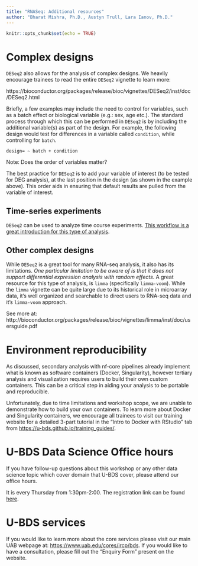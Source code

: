 ```yaml
---
title: "RNASeq: Additional resources"
author: "Bharat Mishra, Ph.D., Austyn Trull, Lara Ianov, Ph.D."
---
```


```r
knitr::opts_chunk$set(echo = TRUE)
```

# Complex designs

`DESeq2` also allows for the analysis of complex designs. We heavily encourage trainees 
to read the entire `DESeq2` vignette to learn more:

https://bioconductor.org/packages/release/bioc/vignettes/DESeq2/inst/doc/DESeq2.html

Briefly, a few examples may include the need to control for variables, such as
a batch effect or biological variable (e.g.: sex, age etc.). The standard process
through which this can be performed in `DESeq2` is by including the additional
variable(s) as part of the design. For example, the following design would test
for differences in a variable called `condition`, while controlling for `batch`.

```
design= ~ batch + condition
```

Note: Does the order of variables matter?

The best practice for `DESeq2` is to add your variable of interest (to be tested
for DEG analysis), at the last position in the design (as shown in the example
above). This order aids in ensuring that default results are pulled from the variable of interest.

## Time-series experiments


`DESeq2` can be used to analyze time course experiments. [This workflow is a great
introduction for this type of analysis](https://master.bioconductor.org/packages/release/workflows/vignettes/rnaseqGene/inst/doc/rnaseqGene.html#time-course-experiments:~:text=9-,Time%20course%20experiments,-DESeq2%20can%20be).

## Other complex designs

While `DESeq2` is a great tool for many RNA-seq analysis, it also has its limitations.
*One particular limitation to be aware of is that it does not support differential
expression analysis with random effects*. A great resource for this type of analysis,
is `limma` (specifically `limma-voom`). While the `limma` vignette can be quite large
due to its historical role in microarray data, it's well organized and searchable to 
direct users to RNA-seq data and it's `limma-voom` approach.

See more at: http://bioconductor.org/packages/release/bioc/vignettes/limma/inst/doc/usersguide.pdf

# Environment reproducibility

As discussed, secondary analysis with nf-core pipelines already implement what is known as 
software containers (Docker, Singularity), however tertiary analysis and visualization 
requires users to build their own custom containers. 
This can be a critical step in aiding your analysis to be portable and reproducible.

Unfortunately, due to time limitations and workshop scope, we are unable to
demonstrate how to build your own containers. To learn more about Docker and
Singularity containers, we encourage all trainees to visit our training website
for a detailed 3-part tutorial in the "Intro to Docker with RStudio" tab from 
<https://u-bds.github.io/training_guides/>.

# U-BDS Data Science Office hours

If you have follow-up questions about this workshop or any other data science
topic which cover domain that U-BDS cover, please attend our office hours.

It is every Thursday from 1:30pm-2:00. The registration link can be found
[here](https://uab.zoom.us/meeting/register/tZ0rduCuqzotGtHShsawHLyRROqH3Sdz71mf#/registration).

# U-BDS services

If you would like to learn more about the core services please visit our main 
UAB webpage at: <https://www.uab.edu/cores/ircp/bds>. If you would like to have
a consultation, please fill out the "Enquiry Form" present on the website.